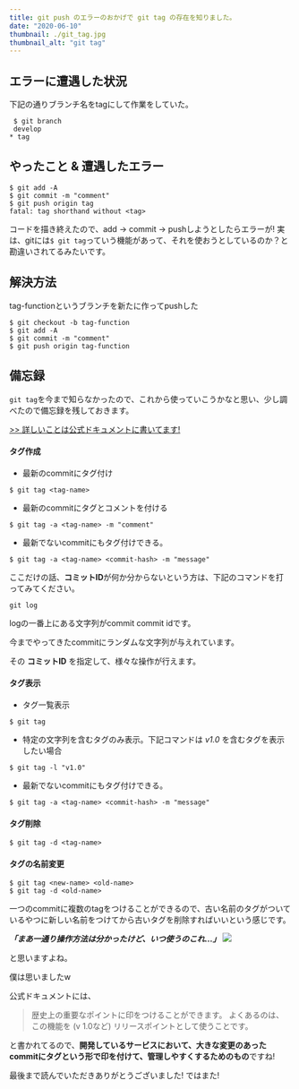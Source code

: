 ```yaml
---
title: git push のエラーのおかげで git tag の存在を知りました。
date: "2020-06-10"
thumbnail: ./git_tag.jpg
thumbnail_alt: "git tag"
---
```


## エラーに遭遇した状況
下記の通りブランチ名をtagにして作業をしていた。
```
 $ git branch
 develop
* tag
```

## やったこと & 遭遇したエラー

```
$ git add -A
$ git commit -m "comment"
$ git push origin tag
fatal: tag shorthand without <tag>
```

コードを描き終えたので、add -> commit -> pushしようとしたらエラーが!
実は、gitには`$ git tag`っていう機能があって、それを使おうとしているのか？と勘違いされてるみたいです。  

## 解決方法

tag-functionというブランチを新たに作ってpushした
```
$ git checkout -b tag-function
$ git add -A
$ git commit -m "comment"
$ git push origin tag-function
```

## 備忘録

`git tag`を今まで知らなかったので、これから使っていこうかなと思い、少し調べたので備忘録を残しておきます。

[>> 詳しいことは公式ドキュメントに書いてます!](https://git-scm.com/book/ja/v2/Git-%E3%81%AE%E5%9F%BA%E6%9C%AC-%E3%82%BF%E3%82%B0)


#### タグ作成

  - 最新のcommitにタグ付け

  ```
  $ git tag <tag-name>
  ```

  - 最新のcommitにタグとコメントを付ける

  ```
  $ git tag -a <tag-name> -m "comment"
  ```

  - 最新でないcommitにもタグ付けできる。

  ```
  $ git tag -a <tag-name> <commit-hash> -m "message"
  ```

ここだけの話、**コミットID**が何か分からないという方は、下記のコマンドを打ってみてください。

```
git log
```

logの一番上にある文字列がcommit commit idです。

今までやってきたcommitにランダムな文字列が与えれています。

その **コミットID** を指定して、様々な操作が行えます。

#### タグ表示

- タグ一覧表示

```
$ git tag
```

- 特定の文字列を含むタグのみ表示。下記コマンドは *v1.0* を含むタグを表示したい場合

```
$ git tag -l "v1.0"
```

- 最新でないcommitにもタグ付けできる。

```
$ git tag -a <tag-name> <commit-hash> -m "message"
```

#### タグ削除

```
$ git tag -d <tag-name>
```

#### タグの名前変更

```
$ git tag <new-name> <old-name>
$ git tag -d <old-name>
```

一つのcommitに複数のtagをつけることができるので、古い名前のタグがついているやつに新しい名前をつけてから古いタグを削除すればいいという感じです。

***「まあ一通り操作方法は分かったけど、いつ使うのこれ...」***
![](./komaru_man.jpg)

と思いますよね。

僕は思いましたw

公式ドキュメントには、

> 歴史上の重要なポイントに印をつけることができます。
> よくあるのは、この機能を (v 1.0など) リリースポイントとして使うことです。

と書かれてるので、**開発しているサービスにおいて、大きな変更のあったcommitにタグという形で印を付けて、管理しやすくするためのもの**ですね!

最後まで読んでいただきありがとうございました!
ではまた!
